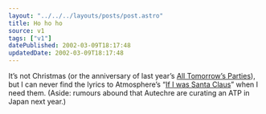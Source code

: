```yaml
---
layout: "../../../layouts/posts/post.astro"
title: Ho ho ho
source: v1
tags: ["v1"]
datePublished: 2002-03-09T18:17:48
updatedDate: 2002-03-09T18:17:48
---
```


It&#8217;s not Christmas (or the anniversary of last year&#8217;s [All Tomorrow&#8217;s Parties][1]), but I can never find the lyrics to Atmosphere&#8217;s &#8220;[If I was Santa Claus][2]&#8221; when I need them. (Aside: rumours abound that Autechre are curating an ATP in Japan next year.)

[1]: http://www.wayahead.com/atp/
[2]: http://www.ohhla.com/anonymous/atmos/lucyford/wassanta.atm.txt
